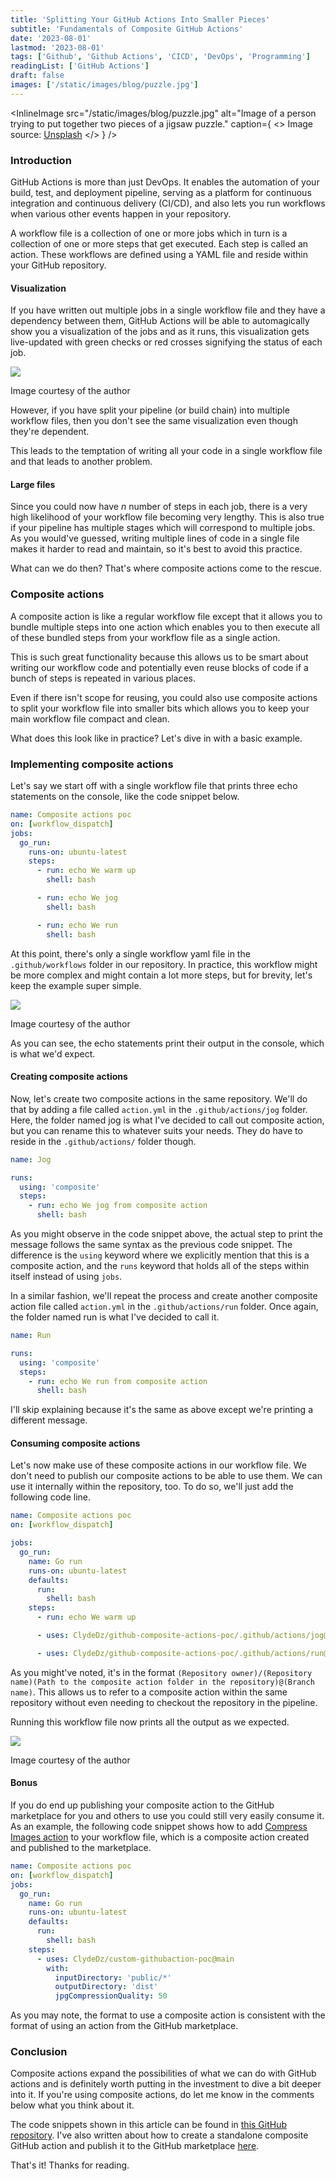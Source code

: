 ```yaml
---
title: 'Splitting Your GitHub Actions Into Smaller Pieces'
subtitle: 'Fundamentals of Composite GitHub Actions'
date: '2023-08-01'
lastmod: '2023-08-01'
tags: ['Github', 'Github Actions', 'CICD', 'DevOps', 'Programming']
readingList: ['GitHub Actions']
draft: false
images: ['/static/images/blog/puzzle.jpg']
---
```


<InlineImage
  src="/static/images/blog/puzzle.jpg"
  alt="Image of a person trying to put together two pieces of a jigsaw puzzle."
  caption={
    <>
      Image source: <a href="https://unsplash.com/photos/DnXqvmS0eXM">Unsplash</a>
    </>
  }
/>

### Introduction

GitHub Actions is more than just DevOps. It enables the automation of your build, test, and deployment pipeline, serving as a platform for continuous integration and continuous delivery (CI/CD), and also lets you run workflows when various other events happen in your repository.

A workflow file is a collection of one or more jobs which in turn is a collection of one or more steps that get executed. Each step is called an action. These workflows are defined using a YAML file and reside within your GitHub repository.

#### Visualization

If you have written out multiple jobs in a single workflow file and they have a dependency between them, GitHub Actions will be able to automagically show you a visualization of the jobs and as it runs, this visualization gets live-updated with green checks or red crosses signifying the status of each job.

![](/static/posts/1_W13AUBejH2vNPI60OujsZw.png)

Image courtesy of the author

However, if you have split your pipeline (or build chain) into multiple workflow files, then you don't see the same visualization even though they're dependent.

This leads to the temptation of writing all your code in a single workflow file and that leads to another problem.

#### Large files

Since you could now have _n_ number of steps in each job, there is a very high likelihood of your workflow file becoming very lengthy. This is also true if your pipeline has multiple stages which will correspond to multiple jobs. As you would've guessed, writing multiple lines of code in a single file makes it harder to read and maintain, so it's best to avoid this practice.

What can we do then? That's where composite actions come to the rescue.

### Composite actions

A composite action is like a regular workflow file except that it allows you to bundle multiple steps into one action which enables you to then execute all of these bundled steps from your workflow file as a single action.

This is such great functionality because this allows us to be smart about writing our workflow code and potentially even reuse blocks of code if a bunch of steps is repeated in various places.

Even if there isn't scope for reusing, you could also use composite actions to split your workflow file into smaller bits which allows you to keep your main workflow file compact and clean.

What does this look like in practice? Let's dive in with a basic example.

### Implementing composite actions

Let's say we start off with a single workflow file that prints three echo statements on the console, like the code snippet below.

```yml
name: Composite actions poc
on: [workflow_dispatch]
jobs:
  go_run:
    runs-on: ubuntu-latest
    steps:
      - run: echo We warm up
        shell: bash

      - run: echo We jog
        shell: bash

      - run: echo We run
        shell: bash
```

At this point, there's only a single workflow yaml file in the `.github/workflows` folder in our repository. In practice, this workflow might be more complex and might contain a lot more steps, but for brevity, let's keep the example super simple.

![](/static/posts/1_BHPOM_Tij5Z8-4Sxt-wcRQ.png)

Image courtesy of the author

As you can see, the echo statements print their output in the console, which is what we'd expect.

#### Creating composite actions

Now, let's create two composite actions in the same repository. We'll do that by adding a file called `action.yml` in the `.github/actions/jog` folder. Here, the folder named jog is what I've decided to call out composite action, but you can rename this to whatever suits your needs. They do have to reside in the `.github/actions/` folder though.

```yml
name: Jog

runs:
  using: 'composite'
  steps:
    - run: echo We jog from composite action
      shell: bash
```

As you might observe in the code snippet above, the actual step to print the message follows the same syntax as the previous code snippet. The difference is the `using` keyword where we explicitly mention that this is a composite action, and the `runs` keyword that holds all of the steps within itself instead of using `jobs`.

In a similar fashion, we'll repeat the process and create another composite action file called `action.yml` in the `.github/actions/run` folder. Once again, the folder named run is what I've decided to call it.

```yml
name: Run

runs:
  using: 'composite'
  steps:
    - run: echo We run from composite action
      shell: bash
```

I'll skip explaining because it's the same as above except we're printing a different message.

#### Consuming composite actions

Let's now make use of these composite actions in our workflow file. We don't need to publish our composite actions to be able to use them. We can use it internally within the repository, too. To do so, we'll just add the following code line.

```yml
name: Composite actions poc
on: [workflow_dispatch]

jobs:
  go_run:
    name: Go run
    runs-on: ubuntu-latest
    defaults:
      run:
        shell: bash
    steps:
      - run: echo We warm up

      - uses: ClydeDz/github-composite-actions-poc/.github/actions/jog@main

      - uses: ClydeDz/github-composite-actions-poc/.github/actions/run@main
```

As you might've noted, it's in the format `(Repository owner)/(Repository name)(Path to the composite action folder in the repository)@(Branch name)`. This allows us to refer to a composite action within the same repository without even needing to checkout the repository in the pipeline.

Running this workflow file now prints all the output as we expected.

![](/static/posts/1_N0KpyUCe5MFY3LKzeYtx4Q.png)

Image courtesy of the author

#### Bonus

If you do end up publishing your composite action to the GitHub marketplace for you and others to use you could still very easily consume it. As an example, the following code snippet shows how to add [Compress Images action](https://github.com/marketplace/actions/compress-images) to your workflow file, which is a composite action created and published to the marketplace.

```yml
name: Composite actions poc
on: [workflow_dispatch]
jobs:
  go_run:
    name: Go run
    runs-on: ubuntu-latest
    defaults:
      run:
        shell: bash
    steps:
      - uses: ClydeDz/custom-githubaction-poc@main
        with:
          inputDirectory: 'public/*'
          outputDirectory: 'dist'
          jpgCompressionQuality: 50
```

As you may note, the format to use a composite action is consistent with the format of using an action from the GitHub marketplace.

### Conclusion

Composite actions expand the possibilities of what we can do with GitHub actions and is definitely worth putting in the investment to dive a bit deeper into it. If you're using composite actions, do let me know in the comments below what you think about it.

The code snippets shown in this article can be found in [this GitHub repository](https://github.com/ClydeDz/github-composite-actions-poc). I've also written about how to create a standalone composite GitHub action and publish it to the GitHub marketplace [here](https://medium.com/gitconnected/lights-camera-github-action-264ace247f83).

That's it! Thanks for reading.
